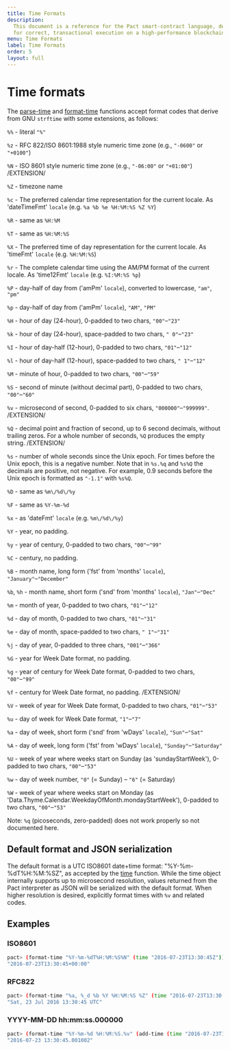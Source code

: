 ```yaml
---
title: Time Formats
description:
  This document is a reference for the Pact smart-contract language, designed
  for correct, transactional execution on a high-performance blockchain.
menu: Time Formats
label: Time Formats
order: 5
layout: full
---
```


# Time formats

The [parse-time](pact-functions.html#parse-time) and
[format-time](pact-functions.html#format-time) functions accept format codes
that derive from GNU `strftime` with some extensions, as follows:

`%%` - literal `"%"`

`%z` - RFC 822/ISO 8601:1988 style numeric time zone (e.g., `"-0600"` or
`"+0100"`)

`%N` - ISO 8601 style numeric time zone (e.g., `"-06:00"` or `"+01:00"`)
/EXTENSION/

`%Z` - timezone name

`%c` - The preferred calendar time representation for the current locale. As
'dateTimeFmt' `locale` (e.g. `%a %b %e %H:%M:%S %Z %Y`)

`%R` - same as `%H:%M`

`%T` - same as `%H:%M:%S`

`%X` - The preferred time of day representation for the current locale. As
'timeFmt' `locale` (e.g. `%H:%M:%S`)

`%r` - The complete calendar time using the AM/PM format of the current locale.
As 'time12Fmt' `locale` (e.g. `%I:%M:%S %p`)

`%P` - day-half of day from ('amPm' `locale`), converted to lowercase, `"am"`,
`"pm"`

`%p` - day-half of day from ('amPm' `locale`), `"AM"`, `"PM"`

`%H` - hour of day (24-hour), 0-padded to two chars, `"00"`–`"23"`

`%k` - hour of day (24-hour), space-padded to two chars, `" 0"`–`"23"`

`%I` - hour of day-half (12-hour), 0-padded to two chars, `"01"`–`"12"`

`%l` - hour of day-half (12-hour), space-padded to two chars, `" 1"`–`"12"`

`%M` - minute of hour, 0-padded to two chars, `"00"`–`"59"`

`%S` - second of minute (without decimal part), 0-padded to two chars,
`"00"`–`"60"`

`%v` - microsecond of second, 0-padded to six chars, `"000000"`–`"999999"`.
/EXTENSION/

`%Q` - decimal point and fraction of second, up to 6 second decimals, without
trailing zeros. For a whole number of seconds, `%Q` produces the empty string.
/EXTENSION/

`%s` - number of whole seconds since the Unix epoch. For times before the Unix
epoch, this is a negative number. Note that in `%s.%q` and `%s%Q` the decimals
are positive, not negative. For example, 0.9 seconds before the Unix epoch is
formatted as `"-1.1"` with `%s%Q`.

`%D` - same as `%m\/%d\/%y`

`%F` - same as `%Y-%m-%d`

`%x` - as 'dateFmt' `locale` (e.g. `%m\/%d\/%y`)

`%Y` - year, no padding.

`%y` - year of century, 0-padded to two chars, `"00"`–`"99"`

`%C` - century, no padding.

`%B` - month name, long form ('fst' from 'months' `locale`),
`"January"`–`"December"`

`%b`, `%h` - month name, short form ('snd' from 'months' `locale`),
`"Jan"`–`"Dec"`

`%m` - month of year, 0-padded to two chars, `"01"`–`"12"`

`%d` - day of month, 0-padded to two chars, `"01"`–`"31"`

`%e` - day of month, space-padded to two chars, `" 1"`–`"31"`

`%j` - day of year, 0-padded to three chars, `"001"`–`"366"`

`%G` - year for Week Date format, no padding.

`%g` - year of century for Week Date format, 0-padded to two chars,
`"00"`–`"99"`

`%f` - century for Week Date format, no padding. /EXTENSION/

`%V` - week of year for Week Date format, 0-padded to two chars, `"01"`–`"53"`

`%u` - day of week for Week Date format, `"1"`–`"7"`

`%a` - day of week, short form ('snd' from 'wDays' `locale`), `"Sun"`–`"Sat"`

`%A` - day of week, long form ('fst' from 'wDays' `locale`),
`"Sunday"`–`"Saturday"`

`%U` - week of year where weeks start on Sunday (as 'sundayStartWeek'), 0-padded
to two chars, `"00"`–`"53"`

`%w` - day of week number, `"0"` (= Sunday) – `"6"` (= Saturday)

`%W` - week of year where weeks start on Monday (as
'Data.Thyme.Calendar.WeekdayOfMonth.mondayStartWeek'), 0-padded to two chars,
`"00"`–`"53"`

Note: `%q` (picoseconds, zero-padded) does not work properly so not documented
here.

## Default format and JSON serialization

The default format is a UTC ISO8601 date+time format: "%Y-%m-%dT%H:%M:%SZ", as
accepted by the [time](pact-functions.html#id4) function. While the time object
internally supports up to microsecond resolution, values returned from the Pact
interpreter as JSON will be serialized with the default format. When higher
resolution is desired, explicitly format times with `%v` and related codes.

## Examples

### ISO8601

```bash
pact> (format-time "%Y-%m-%dT%H:%M:%S%N" (time "2016-07-23T13:30:45Z"))
"2016-07-23T13:30:45+00:00"
```

### RFC822

```bash
pact> (format-time "%a, %_d %b %Y %H:%M:%S %Z" (time "2016-07-23T13:30:45Z"))
"Sat, 23 Jul 2016 13:30:45 UTC"
```

### YYYY-MM-DD hh:mm:ss.000000

```bash
pact> (format-time "%Y-%m-%d %H:%M:%S.%v" (add-time (time "2016-07-23T13:30:45Z") 0.001002))
"2016-07-23 13:30:45.001002"
```
